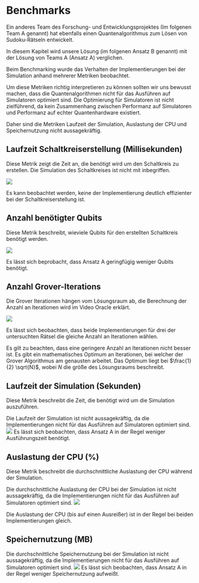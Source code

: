 
# Benchmarks

Ein anderes Team des Forschung- und Entwicklungsprojektes
(Im folgenen Team A genannt) hat ebenfalls einen Quantenalgorithmus
zum Lösen von Sudoku-Rätseln entwickelt.

In diesem Kapitel wird unsere Lösung (im folgenen Ansatz B genannt)
mit der Lösung von Teams A (Ansatz A) verglichen.

<Callout emoji="⚠️" type="warning">
Beim Benchmarking wurde das Verhalten der Implementierungen bei der Simulation anhand
mehrerer Metriken beobachtet.

Um diese Metriken richtig interpretieren zu können sollten wir uns bewusst machen,
dass die Quantenalgorithmen nicht für das Ausführen auf Simulatoren optimiert sind.
Die Optimierung für Simulatoren ist nicht zielführend, da kein Zusammenhang
zwischen Performanz auf Simulatoren und Performanz auf echter Quantenhardware existiert.

Daher sind die Metriken Laufzeit der Simulation,
Auslastung der CPU und Speichernutzung nicht aussagekräftig.

</Callout>

## Laufzeit Schaltkreiserstellung (Millisekunden)

Diese Metrik zeigt die Zeit an,
die benötigt wird um den Schaltkreis zu erstellen.
Die Simulation des Schaltkreises ist nicht mit inbegriffen.

<img src="../../circuit_creation_duration.png" />

Es kann beobachtet werden, keine der Implementierung
deutlich effizienter bei der Schaltkreiserstellung ist.

## Anzahl benötigter Qubits

Diese Metrik beschreibt, wieviele Qubits für den erstellten Schaltkreis benötigt werden.

<img src="../../qubits_count.png" />

Es lässt sich beprobacht, dass Ansatz A geringfügig weniger Qubits benötigt.

## Anzahl Grover-Iterations

Die Grover Iterationen hängen vom Lösungsraum ab, die Berechnung der Anzahl an Iterationen wird im Video Oracle erklärt.

<img src="../../grover_iterations.png" />

Es lässt sich beobachten, dass beide Implementierungen für drei der untersuchten Rätsel
die gleiche Anzahl an Iterationen wählen.

Es gilt zu beachten, dass eine geringere Anzahl an Iterationen nicht besser ist.
Es gibt ein mathematisches Optimum an Iterationen, bei welcher der Grover Algorithmus
am genausten arbeitet. Das Optimum liegt bei $\frac{1}{2} \sqrt{N}$, wobei $N$ die größe
des Lösungsraums beschreibt.

## Laufzeit der Simulation (Sekunden)

Diese Metrik beschreibt die Zeit, die benötigt wird um die Simulation auszuführen.

<Callout emoji="⚠️" type="warning">
  Die Laufzeit der Simulation ist nicht aussagekräftig, da die Implementierungen
  nicht für das Ausführen auf Simulatoren optimiert sind.
</Callout>
<img src="../../simulation_duration.png" />
Es lässt sich beobachten, dass Ansatz A in der Regel weniger Ausführungszeit
benötigt.

## Auslastung der CPU (%)

Diese Metrik beschreibt die durchschnittliche Auslastung der CPU während der Simulation.

<Callout emoji="⚠️" type="warning">
  Die durchschnittliche Auslastung der CPU bei der Simulation ist nicht
  aussagekräftig, da die Implementierungen nicht für das Ausführen auf
  Simulatoren optimiert sind.
</Callout>

<img src="../../cpu_usage_avg.png" />

Die Auslastung der CPU (bis auf einen Ausreißer) ist in der Regel bei beiden Implementierungen gleich.

## Speichernutzung (MB)

<Callout emoji="⚠️" type="warning">
  Die durchschnittliche Speichernutzung bei der Simulation ist nicht
  aussagekräftig, da die Implementierungen nicht für das Ausführen auf
  Simulatoren optimiert sind.
</Callout>

<img src="../../used_memory_range.png" />
Es lässt sich beobachten, dass Ansatz A in der Regel weniger Speichernutzung aufweißt.
